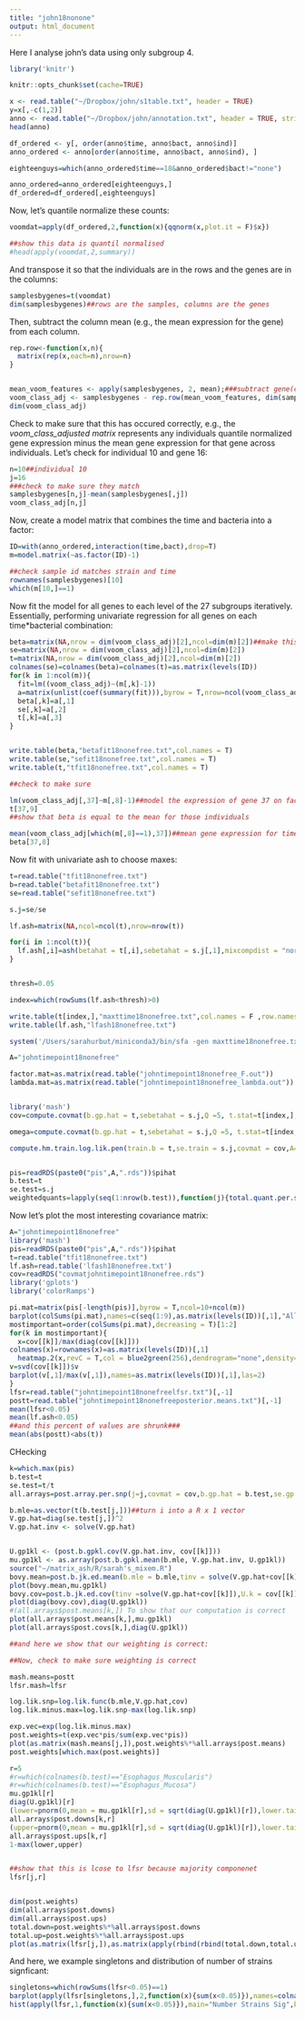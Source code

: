 ```yaml
---
title: "john18nonone"
output: html_document
---
```




Here I analyse john's data using only subgroup 4.
```r
library('knitr')

knitr::opts_chunk$set(cache=TRUE)
```



```r
x <- read.table("~/Dropbox/john/s1table.txt", header = TRUE)
y=x[,-c(1,2)]
anno <- read.table("~/Dropbox/john/annotation.txt", header = TRUE, stringsAsFactors = FALSE)
head(anno)

df_ordered <- y[, order(anno$time, anno$bact, anno$ind)]
anno_ordered <- anno[order(anno$time, anno$bact, anno$ind), ]

eighteenguys=which(anno_ordered$time==18&anno_ordered$bact!="none")

anno_ordered=anno_ordered[eighteenguys,]
df_ordered=df_ordered[,eighteenguys]
```
Now, let's quantile normalize these counts:

```r


voomdat=apply(df_ordered,2,function(x){qqnorm(x,plot.it = F)$x})

##show this data is quantil normalised
#head(apply(voomdat,2,summary))
```
And transpose it so that the individuals are in the rows and the genes are in the columns:

```r
samplesbygenes=t(voomdat)
dim(samplesbygenes)##rows are the samples, columns are the genes
````

Then, subtract the column mean (e.g., the mean expression for the gene) from each column.
```r
rep.row<-function(x,n){
  matrix(rep(x,each=n),nrow=n)
}


mean_voom_features <- apply(samplesbygenes, 2, mean);###subtract gene(column) means
voom_class_adj <- samplesbygenes - rep.row(mean_voom_features, dim(samplesbygenes)[1])##subtract the mean expression across genes for the gene
dim(voom_class_adj)
```

Check to make sure that this has occured correctly, e.g., the *voom_class_adjusted matrix* represents any individuals quantile normalized gene expression minus the mean gene expression for that gene across individuals. Let's check for individual 10 and gene 16:

```r
n=10##individual 10
j=16
###check to make sure they match
samplesbygenes[n,j]-mean(samplesbygenes[,j])
voom_class_adj[n,j]
```

Now, create a model matrix that combines the time and bacteria into a factor:

```r
ID=with(anno_ordered,interaction(time,bact),drop=T)
m=model.matrix(~as.factor(ID)-1)

##check sample id matches strain and time
rownames(samplesbygenes)[10]
which(m[10,]==1)

````


Now fit the model for all genes to each level of the 27 subgroups iteratively. Essentially, performing univariate regression for all genes on each time*bacterial combination:

```r
beta=matrix(NA,nrow = dim(voom_class_adj)[2],ncol=dim(m)[2])##make this the J genes by k subgroup betas
se=matrix(NA,nrow = dim(voom_class_adj)[2],ncol=dim(m)[2])
t=matrix(NA,nrow = dim(voom_class_adj)[2],ncol=dim(m)[2])
colnames(se)=colnames(beta)=colnames(t)=as.matrix(levels(ID))
for(k in 1:ncol(m)){
  fit=lm((voom_class_adj)~(m[,k]-1))
  a=matrix(unlist(coef(summary(fit))),byrow = T,nrow=ncol(voom_class_adj))
  beta[,k]=a[,1]
  se[,k]=a[,2]
  t[,k]=a[,3]
}


write.table(beta,"betafit18nonefree.txt",col.names = T)
write.table(se,"sefit18nonefree.txt",col.names = T)
write.table(t,"tfit18nonefree.txt",col.names = T)

##check to make sure

lm(voom_class_adj[,37]~m[,8]-1)##model the expression of gene 37 on factor 9
t[37,9]
##show that beta is equal to the mean for those individuals

mean(voom_class_adj[which(m[,8]==1),37])##mean gene expression for time point 18 individuals at gene 37
beta[37,8]
```

Now fit with univariate ash to choose maxes:

```r
t=read.table("tfit18nonefree.txt")
b=read.table("betafit18nonefree.txt")
se=read.table("sefit18nonefree.txt")

s.j=se/se

lf.ash=matrix(NA,ncol=ncol(t),nrow=nrow(t))

for(i in 1:ncol(t)){
  lf.ash[,i]=ash(betahat = t[,i],sebetahat = s.j[,1],mixcompdist = "normal")$lfsr
}


thresh=0.05

index=which(rowSums(lf.ash<thresh)>0)

write.table(t[index,],"maxttime18nonefree.txt",col.names = F ,row.names = F)
write.table(lf.ash,"lfash18nonefree.txt")

system('/Users/sarahurbut/miniconda3/bin/sfa -gen maxttime18nonefree.txt -g 8207 -k 5 -n 8 i -o johntimepoint18nonefree')

A="johntimepoint18nonefree"

factor.mat=as.matrix(read.table("johntimepoint18nonefree_F.out"))
lambda.mat=as.matrix(read.table("johntimepoint18nonefree_lambda.out"))


library('mash')
cov=compute.covmat(b.gp.hat = t,sebetahat = s.j,Q =5, t.stat=t[index,],lambda.mat=lambda.mat,P=3,A=A, factor.mat = factor.mat,bma = TRUE,zero=TRUE,power=1)$covmat

omega=compute.covmat(b.gp.hat = t,sebetahat = s.j,Q =5, t.stat=t[index,],lambda.mat=lambda.mat,P=3,A=A, factor.mat = factor.mat,bma = TRUE,zero=TRUE,power=1)$omega

compute.hm.train.log.lik.pen(train.b = t,se.train = s.j,covmat = cov,A=A,pen=1)


pis=readRDS(paste0("pis",A,".rds"))$pihat
b.test=t
se.test=s.j
weightedquants=lapply(seq(1:nrow(b.test)),function(j){total.quant.per.snp(j,cov,b.gp.hat=b.test,se.gp.hat = se.test,pis,A=A,checkpoint = FALSE)})
```

Now let's plot the most interesting covariance matrix:
```r
A="johntimepoint18nonefree"
library('mash')
pis=readRDS(paste0("pis",A,".rds"))$pihat
t=read.table("tfit18nonefree.txt")
lf.ash=read.table('lfash18nonefree.txt')
cov=readRDS("covmatjohntimepoint18nonefree.rds")
library('gplots')
library('colorRamps')

pi.mat=matrix(pis[-length(pis)],byrow = T,ncol=10+ncol(m))
barplot(colSums(pi.mat),names=c(seq(1:9),as.matrix(levels(ID))[,1],"All"),las=2)
mostimportant=order(colSums(pi.mat),decreasing = T)[1:2]
for(k in mostimportant){
  x=cov[[k]]/max(diag(cov[[k]]))
colnames(x)=rownames(x)=as.matrix(levels(ID))[,1]
  heatmap.2(x,revC = T,col = blue2green(256),dendrogram="none",density="none",trace="none")
v=svd(cov[[k]])$v
barplot(v[,1]/max(v[,1]),names=as.matrix(levels(ID))[,1],las=2)
}
lfsr=read.table("johntimepoint18nonefreelfsr.txt")[,-1]
postt=read.table("johntimepoint18nonefreeposterior.means.txt")[,-1]
mean(lfsr<0.05)
mean(lf.ash<0.05)
##and this percent of values are shrunk###
mean(abs(postt)<abs(t))
```

CHecking

```r
k=which.max(pis)
b.test=t
se.test=t/t
all.arrays=post.array.per.snp(j=j,covmat = cov,b.gp.hat = b.test,se.gp.hat = se.test)

b.mle=as.vector(t(b.test[j,]))##turn i into a R x 1 vector
V.gp.hat=diag(se.test[j,])^2
V.gp.hat.inv <- solve(V.gp.hat)


U.gp1kl <- (post.b.gpkl.cov(V.gp.hat.inv, cov[[k]]))
mu.gp1kl <- as.array(post.b.gpkl.mean(b.mle, V.gp.hat.inv, U.gp1kl))
source("~/matrix_ash/R/sarah's_mixem.R")
bovy.mean=post.b.jk.ed.mean(b.mle = b.mle,tinv = solve(V.gp.hat+cov[[k]]),U.k = cov[[k]])
plot(bovy.mean,mu.gp1kl)
bovy.cov=post.b.jk.ed.cov(tinv =solve(V.gp.hat+cov[[k]]),U.k = cov[[k]] )
plot(diag(bovy.cov),diag(U.gp1kl))
#(all.arrays$post.means[k,]) To show that our computation is correct
plot(all.arrays$post.means[k,],mu.gp1kl)
plot(all.arrays$post.covs[k,],diag(U.gp1kl))

##and here we show that our weighting is correct:

##Now, check to make sure weighting is correct

mash.means=postt
lfsr.mash=lfsr

log.lik.snp=log.lik.func(b.mle,V.gp.hat,cov)
log.lik.minus.max=log.lik.snp-max(log.lik.snp)

exp.vec=exp(log.lik.minus.max)
post.weights=t(exp.vec*pis/sum(exp.vec*pis))
plot(as.matrix(mash.means[j,]),post.weights%*%all.arrays$post.means)
post.weights[which.max(post.weights)]

r=5
#r=which(colnames(b.test)=="Esophagus_Muscularis")
#r=which(colnames(b.test)=="Esophagus_Mucosa")
mu.gp1kl[r]
diag(U.gp1kl)[r]
(lower=pnorm(0,mean = mu.gp1kl[r],sd = sqrt(diag(U.gp1kl)[r]),lower.tail = T))
all.arrays$post.downs[k,r]
(upper=pnorm(0,mean = mu.gp1kl[r],sd = sqrt(diag(U.gp1kl)[r]),lower.tail = F))
all.arrays$post.ups[k,r]
1-max(lower,upper)


##show that this is lcose to lfsr because majority componenet
lfsr[j,r]


dim(post.weights)
dim(all.arrays$post.downs)
dim(all.arrays$post.ups)
total.down=post.weights%*%all.arrays$post.downs
total.up=post.weights%*%all.arrays$post.ups
plot(as.matrix(lfsr[j,]),as.matrix(apply(rbind(rbind(total.down,total.up)),2,function(x){1-max(x)})))

```

And here, we example singletons and distribution of number of strains signficant:
```r

singletons=which(rowSums(lfsr<0.05)==1)
barplot(apply(lfsr[singletons,],2,function(x){sum(x<0.05)}),names=colnames(t),las=2,main="Number of Singletons")
hist(apply(lfsr,1,function(x){sum(x<0.05)}),main="Number Strains Sig",breaks=seq(-0.5,9.5,by=1),las=3,xlab="Numeber of Strain < Thresh")

```


